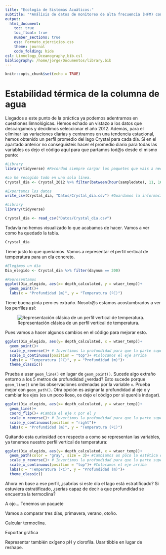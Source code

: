 ```yaml
---
title: "Ecología de Sistemas Acuáticos:"
subtitle: "*Análisis de datos de monitoreo de alta frecuencia (HFM) con R.*"
output:
  html_document:
    toc: true
    toc_float: true
    number_sections: true
    css: Formato_ejercicios.css
    theme: journal
    code_folding: hide
csl: Limnology_Oceanography_bib.csl
bibliography: /home/jorge/Documentos/library.bib
---
```


```r
knitr::opts_chunk$set(echo = TRUE)
```

# Estabilidad térmica de la columna de agua

Llegados a este punto de la práctica ya podemos adentrarnos en cuestiones limnológicas. Hemos echado un vistazo a los datos que descargamos y decidimos seleccionar el año 2012. Además, para el eliminar las variaciones diarias y centrarnos en una tendencia estacional, hemos obtenido un perfil promedio del lago Crystal para cada día. Si en el apartado anterior no conseguisteis hacer el promedio diario para todas las variables os dejo el código aquí para que partamos tod\@s desde el mismo punto:

```r
#Library
library(tidyverse) #Recordad siempre cargar los paquetes que vais a necesitar al inicio del script

#Lo he recogido todo en una sola línea.
Crystal_dia <- Crystal_2012 %>% filter(between(hour(sampledate), 11, 16)) %>% group_by(daynum, depth_calculated) %>% summarise_if(is.numeric, mean, na.rm = TRUE)

#Exportamos los datos
write_csv(Crystal_dia, "Datos/Crystal_dia.csv") #Guardamos la información en un archivo
```

```r
#Library
library(tidyverse)

Crystal_dia <- read_csv("Datos/Crystal_dia.csv")
```

Todavía no hemos visualizado lo que acabamos de hacer. Vamos a ver como ha quedado la tabla.

```r
Crystal_dia
```

Tiene justo lo que queríamos. Vamos a representar el perfil vertical de temperatura para un día concreto.

```r
#Elegimos un día
Dia_elegido <- Crystal_dia %>% filter(daynum == 200)

#Representamos
ggplot(Dia_elegido, aes(x= depth_calculated, y = wtaer_temp))+
  geom_point()+
  labs(x = "Profundidad (m)", y = "Temperatura (ºC)")
```
 
Tiene buena pinta pero es extraño. Nosotr\@s estamos acostumbrados a ver los perfiles así:

![Representación clásica de un perfil vertical de temperatura.](Perfil2.png)

Pues vamos a hacer algunos cambios en el código para mejorar esto.

```r
ggplot(Dia_elegido, aes(y= depth_calculated, x = wtaer_temp))+
  geom_point()+
  scale_y_reverse()+ # Invertimos la profundidad para que la parte superior sea 0 metros.
  scale_x_continuous(position = "top")+ #Colocamos el eje arriba
  labs(x = "Temperatura (ºC)", y = "Profundidad (m)")+
  theme_classic()
```

Prueba a usar `geom_line()` en lugar de `geom_point()`. Sucede algo extraño entorno a los 5 metros de profundidad ¿verdad? Esto sucede porque `geom_line()` une las observaciones ordenadas por la variable `x`. Prueba mejor con `geom_path()`. Otra opción es asignar la profundidad al eje x y cambiar los ejes (es un poco lioso, os dejo el código por si queréis indagar).

```r
ggplot(Dia_elegido, aes(x= depth_calculated, y = wtaer_temp))+
  geom_line()+
  coord_flip()+ #Cambia el eje x por el y
  scale_x_reverse()+ # Invertimos la profundidad para que la parte superior sea 0 metros.
  scale_y_continuous(position = "right")+
  labs(x = "Profundidad (m)", y = "Temperatura (ºC)")
```


Quitando esta curiosidad con respecto a como se representan las variables, ya tenemos nuestro perfil vertical de temperatura:

```r
ggplot(Dia_elegido, aes(y= depth_calculated, x = wtaer_temp))+
  geom_path(color = "gray", size = 3)+ #Cambiamos un poco la estética dándole color y grosor a la línea
  scale_y_reverse()+ # Invertimos la profundidad para que la parte superior sea 0 metros.
  scale_x_continuous(position = "top")+ #Colocamos el eje arriba
  labs(x = "Temperatura (ºC)", y = "Profundidad (m)")+
  theme_classic()
```

Ahora en base a ese perfil, ¿sabrías si este día el lago está estratificado? Si estuviera estratificado, ¿serías capaz de decir a que profundidad se encuentra la termoclina?



A ojo...
Tenemos un paquete

Vamos a comparar tres días, primavera, verano, otoño.

Calcular termoclina.

Exportar gráfica

Representar también oxígeno pH y clorofila. Usar tibble en lugar de reshape.
